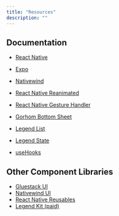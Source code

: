 ```yaml
---
title: "Resources"
description: ""
---
```


## Documentation

- [React Native](https://reactnative.dev/docs/getting-started)
- [Expo](https://docs.expo.dev/)

- [Nativewind](https://www.nativewind.dev/docs)
- [React Native Reanimated](https://docs.swmansion.com/react-native-reanimated/docs/fundamentals/getting-started)
- [React Native Gesture Handler](https://docs.swmansion.com/react-native-gesture-handler/docs/)

- [Gorhom Bottom Sheet](https://gorhom.dev/react-native-bottom-sheet/modal)
- [Legend List](https://legendapp.com/open-source/list/api/gettingstarted/)
- [Legend State](https://legendapp.com/open-source/state/v3/)

- [useHooks](https://github.com/uidotdev/usehooks)

## Other Component Libraries

- [Gluestack UI](https://gluestack.io/ui/docs/home/overview/quick-start)
- [Nativewind UI](https://nativewindui.com/introduction)
- [React Native Reusables](https://www.reactnativereusables.com/getting-started/introduction/)
- [Legend Kit (paid)](https://legendapp.com/kit/)
